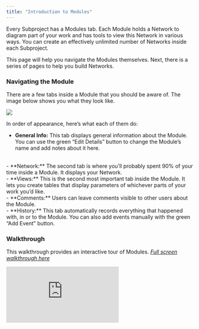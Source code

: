 ```yaml
---
title: "Introduction to Modules"
---
```

Every Subproject has a Modules tab. Each Module holds a Network to diagram part of your work and has tools to view this Network in various ways. You can create an effectively unlimited number of Networks inside each Subproject.

This page will help you navigate the Modules themselves. Next, there is a series of pages to help you build Networks. 

### Navigating the Module
There are a few tabs inside a Module that you should be aware of. The image below shows you what they look like. 

<Frame caption="This screenshot shows the sidebar inside a Module">
  <img src="https://d27n7fycrsusaz.cloudfront.net/modluleslice.JPG" />
</Frame>

In order of appearance, here’s what each of them do: 

- **General Info:** This tab displays general information about the Module. You can use the green “Edit Details” button to change the Module’s name and add notes about it here.
<br />
- **Network:** The second tab is where you’ll probably spent 90% of your time inside a Module. It displays your Network.
<br />
- **Views:** This is the second most important tab inside the Module. It lets you create tables that display parameters of whichever parts of your work you’d like.
<br />
- **Comments:** Users can leave comments visible to other users about the Module. 
<br />
- **History:** This tab automatically records everything that happened with, in or to the Module. You can also add events manually with the green “Add Event” button.

### Walkthrough
This walkthrough provides an interactive tour of Modules.
*[Full screen walkthrough here](https://app.supademo.com/demo/8yFaFWhC4cNwDHd2yReDZ)*

<iframe src="https://app.supademo.com/embed/8yFaFWhC4cNwDHd2yReDZ" frameborder="0" webkitallowfullscreen="true" mozallowfullscreen="true" allowfullscreen style={{"width":"719px","height":"500px","border":"none"}}></iframe>
